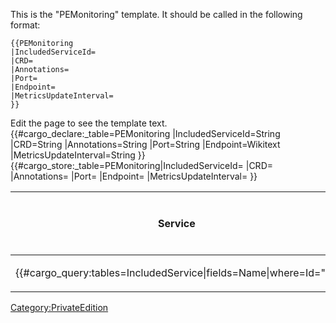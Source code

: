 <noinclude>
This is the "PEMonitoring" template.
It should be called in the following format:
<pre>
{{PEMonitoring
|IncludedServiceId=
|CRD=
|Annotations=
|Port=
|Endpoint=
|MetricsUpdateInterval=
}}
</pre>
Edit the page to see the template text.
{{#cargo_declare:_table=PEMonitoring
|IncludedServiceId=String
|CRD=String
|Annotations=String
|Port=String
|Endpoint=Wikitext
|MetricsUpdateInterval=String
}}</noinclude><includeonly>{{#cargo_store:_table=PEMonitoring|IncludedServiceId={{{IncludedServiceId|}}}
|CRD={{{CRD|}}}
|Annotations={{{Annotations|}}}
|Port={{{Port|}}}
|Endpoint={{{Endpoint|}}}
|MetricsUpdateInterval={{{MetricsUpdateInterval|}}} }}
{|
! '''Service'''
!'''CRD or annotations?'''
!'''Port'''
!style="width: 30%" {{!}} '''Endpoint/Selector'''
!'''Metrics update interval'''
|-
|{{#cargo_query:tables=IncludedService|fields=Name|where=Id="{{{IncludedServiceId}}}"}}
|{{#if:{{{CRD|}}}|{{{CRD}}}|{{{Annotations|}}}}}
|{{{Port|}}}
|{{{Endpoint|}}}
|{{{MetricsUpdateInterval|}}}
|}

</includeonly><noinclude>[[Category:PrivateEdition]]</noinclude>